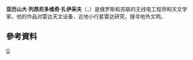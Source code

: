 {{Infobox Scientist
|name = 亚历山大·列昂尼多维奇·扎伊采夫
|image =Александр Леонидович Зайцев.jpg
|image_size = 200px
|caption = 
|birth_date = {{birth date|1945|5|19}}
|birth_place = [[曉爾科沃|曉爾科沃]]
|residence = [[弗里亞濟諾|弗里亞濟諾]]
|death_date =
|death_place = 
|field = [[近地天体|近地天体]]、[[搜寻地外文明计划|搜寻地外文明计划]]及[[雷达天文学|雷达天文学]]
|work_institutions = 研究所无线电工程和电子
|alma_mater = 
|known_for = 无线电工程师和天文学家
|religion =
|signature = 
}}

'''亚历山大·列昂尼多维奇·扎伊采夫'''（{{lang-ru|'''Александр Леонидович Зайцев'''}}，{{bd|1945年|5月19日||}}）是俄罗斯和苏联的无线电工程师和天文学家。他的作品对雷达天文设备，近地小行星雷达研究，搜寻地外文明。

== 參考資料 ==
{{reflist}}

[[Category:俄罗斯天文学家|G]]
